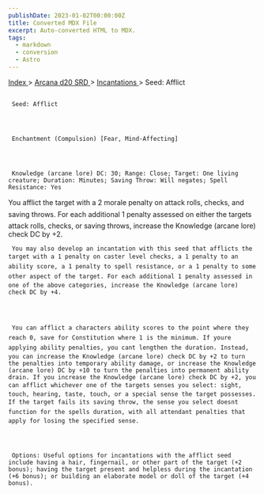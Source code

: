 ```yaml
---
publishDate: 2023-01-02T00:00:00Z
title: Converted MDX File
excerpt: Auto-converted HTML to MDX.
tags:
  - markdown
  - conversion
  - Astro
---
```







[
      Index
     ](-index)
     >
     [
      Arcana d20 SRD
     ](arcana-d20-srd-index)
     >
     [
      Incantations
     ](arcana-d20-srd-incantations-index)
     > Seed: Afflict
    





## 
     Seed: Afflict
    



     Enchantment (Compulsion) [Fear, Mind-Affecting]
    



     Knowledge (arcane lore) DC: 30; Range: Close; Target: One living creature; Duration: Minutes; Saving Throw: Will negates; Spell Resistance: Yes
You afflict the target with a 2 morale penalty on attack rolls, checks, and saving throws. For each additional 1 penalty assessed on either the targets attack rolls, checks, or saving throws, increase the Knowledge (arcane lore) check DC by +2.
    



     You may also develop an incantation with this seed that afflicts the target with a 1 penalty on caster level checks, a 1 penalty to an ability score, a 1 penalty to spell resistance, or a 1 penalty to some other aspect of the target. For each additional 1 penalty assessed in one of the above categories, increase the Knowledge (arcane lore) check DC by +4.
    



     You can afflict a characters ability scores to the point where they reach 0, save for Constitution where 1 is the minimum. If youre applying ability penalties, you cant lengthen the duration. Instead, you can increase the Knowledge (arcane lore) check DC by +2 to turn the penalties into temporary ability damage, or increase the Knowledge (arcane lore) DC by +10 to turn the penalties into permanent ability drain. If you increase the Knowledge (arcane lore) check DC by +2, you can afflict whichever one of the targets senses you select: sight, touch, hearing, taste, touch, or a special sense the target possesses. If the target fails its saving throw, the sense you select doesnt function for the spells duration, with all attendant penalties that apply for losing the specified sense.
    



     Options: Useful options for incantations with the afflict seed include having a hair, fingernail, or other part of the target (+2 bonus); having the target present and helpless during the incantation (+6 bonus); or building an elaborate model or doll of the target (+4 bonus).
    




